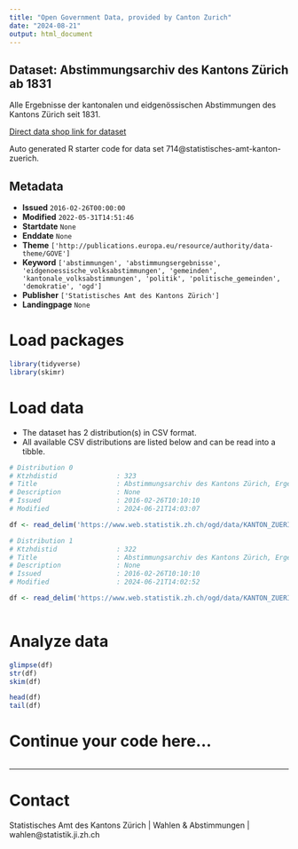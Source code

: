 ```yaml
---
title: "Open Government Data, provided by Canton Zurich"
date: "2024-08-21"
output: html_document
---
```


## Dataset: Abstimmungsarchiv des Kantons Zürich ab 1831

Alle Ergebnisse der kantonalen und eidgenössischen Abstimmungen des Kantons Zürich seit 1831.

[Direct data shop link for dataset](https://www.zh.ch/de/politik-staat/statistik-daten/datenkatalog.html#/datasets/714@statistisches-amt-kanton-zuerich)

Auto generated R starter code for data set 714@statistisches-amt-kanton-zuerich.

## Metadata

- **Issued** `2016-02-26T00:00:00`
- **Modified** `2022-05-31T14:51:46`
- **Startdate** `None`
- **Enddate** `None`
- **Theme** `['http://publications.europa.eu/resource/authority/data-theme/GOVE']`
- **Keyword** `['abstimmungen', 'abstimmungsergebnisse', 'eidgenoessische_volksabstimmungen', 'gemeinden', 'kantonale_volksabstimmungen', 'politik', 'politische_gemeinden', 'demokratie', 'ogd']`
- **Publisher** `['Statistisches Amt des Kantons Zürich']`
- **Landingpage** `None`


# Load packages

```r

library(tidyverse)
library(skimr)

```

# Load data

-   The dataset has 2 distribution(s) in CSV format.
-   All available CSV distributions are listed below and can be read into a tibble.

```r

# Distribution 0
# Ktzhdistid               : 323
# Title                    : Abstimmungsarchiv des Kantons Zürich, Ergebnisse Kanton Zürich
# Description              : None
# Issued                   : 2016-02-26T10:10:10
# Modified                 : 2024-06-21T14:03:07

df <- read_delim('https://www.web.statistik.zh.ch/ogd/data/KANTON_ZUERICH_abstimmungsarchiv_kanton.csv')

# Distribution 1
# Ktzhdistid               : 322
# Title                    : Abstimmungsarchiv des Kantons Zürich, Ergebnisse pro Gemeinde
# Description              : None
# Issued                   : 2016-02-26T10:10:10
# Modified                 : 2024-06-21T14:02:52

df <- read_delim('https://www.web.statistik.zh.ch/ogd/data/KANTON_ZUERICH_abstimmungsarchiv_gemeinden.csv')



```

# Analyze data

```r

glimpse(df)
str(df)
skim(df)

head(df)
tail(df)

```

# Continue your code here...

```r

```

------------------------------------------------------------------------

# Contact

Statistisches Amt des Kantons Zürich | Wahlen & Abstimmungen | wahlen@statistik.ji.zh.ch
